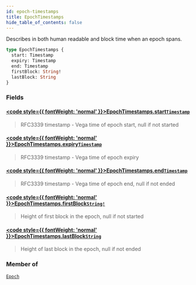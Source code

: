 ```yaml
---
id: epoch-timestamps
title: EpochTimestamps
hide_table_of_contents: false
---
```








Describes in both human readable and block time when an epoch spans.

```graphql
type EpochTimestamps {
  start: Timestamp
  expiry: Timestamp
  end: Timestamp
  firstBlock: String!
  lastBlock: String
}
```


### Fields

#### [<code style={{ fontWeight: 'normal' }}>EpochTimestamps.<b>start</b></code>](#)<Bullet />[`Timestamp`](/testnet/api/graphql/scalars/timestamp) <Badge class="secondary" text="scalar"/>
> RFC3339 timestamp - Vega time of epoch start, null if not started
> 

#### [<code style={{ fontWeight: 'normal' }}>EpochTimestamps.<b>expiry</b></code>](#)<Bullet />[`Timestamp`](/testnet/api/graphql/scalars/timestamp) <Badge class="secondary" text="scalar"/>
> RFC3339 timestamp - Vega time of epoch expiry
> 

#### [<code style={{ fontWeight: 'normal' }}>EpochTimestamps.<b>end</b></code>](#)<Bullet />[`Timestamp`](/testnet/api/graphql/scalars/timestamp) <Badge class="secondary" text="scalar"/>
> RFC3339 timestamp - Vega time of epoch end, null if not ended
> 

#### [<code style={{ fontWeight: 'normal' }}>EpochTimestamps.<b>firstBlock</b></code>](#)<Bullet />[`String!`](/testnet/api/graphql/scalars/string) <Badge class="secondary" text="non-null"/> <Badge class="secondary" text="scalar"/>
> Height of first block in the epoch, null if not started
> 

#### [<code style={{ fontWeight: 'normal' }}>EpochTimestamps.<b>lastBlock</b></code>](#)<Bullet />[`String`](/testnet/api/graphql/scalars/string) <Badge class="secondary" text="scalar"/>
> Height of last block in the epoch, null if not ended
> 



### Member of

[`Epoch`](/testnet/api/graphql/objects/epoch)  <Badge class="secondary" text="object"/>



